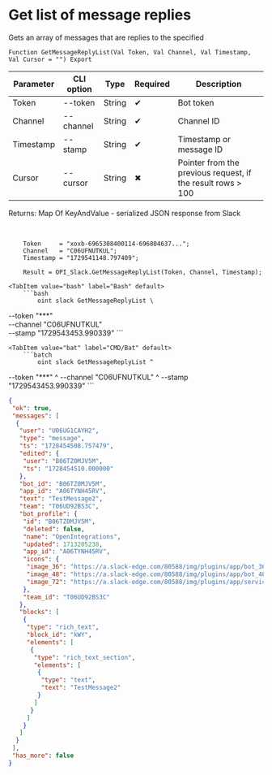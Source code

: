 ﻿---
sidebar_position: 7
---


# Get list of message replies
 Gets an array of messages that are replies to the specified



`Function GetMessageReplyList(Val Token, Val Channel, Val Timestamp, Val Cursor = "") Export`

  | Parameter | CLI option | Type | Required | Description |
  |-|-|-|-|-|
  | Token | --token | String | &#x2714; | Bot token |
  | Channel | --channel | String | &#x2714; | Channel ID |
  | Timestamp | --stamp | String | &#x2714; | Timestamp or message ID |
  | Cursor | --cursor | String | &#x2716; | Pointer from the previous request, if the result rows > 100 |

  
  Returns:  Map Of KeyAndValue - serialized JSON response from Slack

<br/>




```bsl title="1C:Enterprise/OneScript code example"
    Token     = "xoxb-6965308400114-696804637...";
    Channel   = "C06UFNUTKUL";
    Timestamp = "1729541148.797409";

    Result = OPI_Slack.GetMessageReplyList(Token, Channel, Timestamp);
```
 

 <Tabs>
  
    <TabItem value="bash" label="Bash" default>
        ```bash
            oint slack GetMessageReplyList \
 --token "***" \
 --channel "C06UFNUTKUL" \
 --stamp "1729543453.990339"
        ```
    </TabItem>
  
    <TabItem value="bat" label="CMD/Bat" default>
        ```batch
            oint slack GetMessageReplyList ^
 --token "***" ^
 --channel "C06UFNUTKUL" ^
 --stamp "1729543453.990339"
        ```
    </TabItem>
</Tabs>


```json title="Result"
{
 "ok": true,
 "messages": [
  {
   "user": "U06UG1CAYH2",
   "type": "message",
   "ts": "1728454508.757479",
   "edited": {
    "user": "B06TZ0MJV5M",
    "ts": "1728454510.000000"
   },
   "bot_id": "B06TZ0MJV5M",
   "app_id": "A06TYNH45RV",
   "text": "TestMessage2",
   "team": "T06UD92BS3C",
   "bot_profile": {
    "id": "B06TZ0MJV5M",
    "deleted": false,
    "name": "OpenIntegrations",
    "updated": 1713205238,
    "app_id": "A06TYNH45RV",
    "icons": {
     "image_36": "https://a.slack-edge.com/80588/img/plugins/app/bot_36.png",
     "image_48": "https://a.slack-edge.com/80588/img/plugins/app/bot_48.png",
     "image_72": "https://a.slack-edge.com/80588/img/plugins/app/service_72.png"
    },
    "team_id": "T06UD92BS3C"
   },
   "blocks": [
    {
     "type": "rich_text",
     "block_id": "kWY",
     "elements": [
      {
       "type": "rich_text_section",
       "elements": [
        {
         "type": "text",
         "text": "TestMessage2"
        }
       ]
      }
     ]
    }
   ]
  }
 ],
 "has_more": false
}
```
